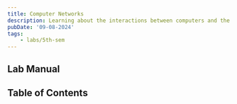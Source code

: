 ```yaml
---
title: Computer Networks
description: Learning about the interactions between computers and the Internet.
pubDate: '09-08-2024'
tags:
	- labs/5th-sem
---
```



## Lab Manual

<PDFCard
	title="CN Lab Manual"
	description="Distributed by Manipal Institute of Technology, Bengaluru."
	path="/files/cn-lab-manual.pdf"
/>

## Table of Contents

<CardList collection="labs" path="cn/" />
